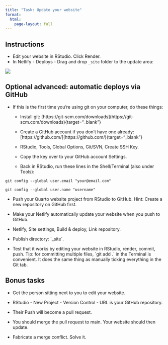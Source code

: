 ```yaml
---
title: "Task: Update your website"
format: 
  html:
    page-layout: full
---
```


## Instructions

-   Edit your website in RStudio. Click Render.
-   In Netlify - Deploys - Drag and drop `_site` folder to the update area:

![](images/netlify_update.png){fig-alt="Netlify site - Deploy - Drag and drop output folder to update site"}

## Optional advanced: automatic deploys via GitHub

-   If this is the first time you're using git on your computer, do these things:

    -   Install git: \[https://git-scm.com/downloads\](https://git-scm.com/downloads){target="\_blank"}

    -   Create a GitHub account if you don't have one already: \[https://github.com/\](https://github.com/){target="\_blank"}

    -   RStudio, Tools, Global Options, Git/SVN, Create SSH Key.

    -   Copy the key over to your GitHub account Settings.

    -   Back in RStudio, run these lines in the Shell/Terminal (also under Tools):

`git config --global user.email "your@email.com"`

`git config --global user.name "username"`

-   Push your Quarto website project from RStudio to GitHub. Hint: Create a new repository on GitHub first.

-   Make your Netlify automatically update your website when you push to GitHub.

-   Netlify, Site settings, Build & deploy, Link repository.

-   Publish directory: \`\_site\`.

-   Test that it works by editing your website in RStudio, render, commit, push. Tip: for committing multiple files, \`git add .\` in the Terminal is convenient. It does the same thing as manually ticking everything in the Git tab.

## Bonus tasks

-   Get the person sitting next to you to edit your website.

-   RStudio - New Project - Version Control - URL is your GitHub repository.

-   Their Push will become a pull request.

-   You should merge the pull request to main. Your website should then update.

-   Fabricate a merge conflict. Solve it.
